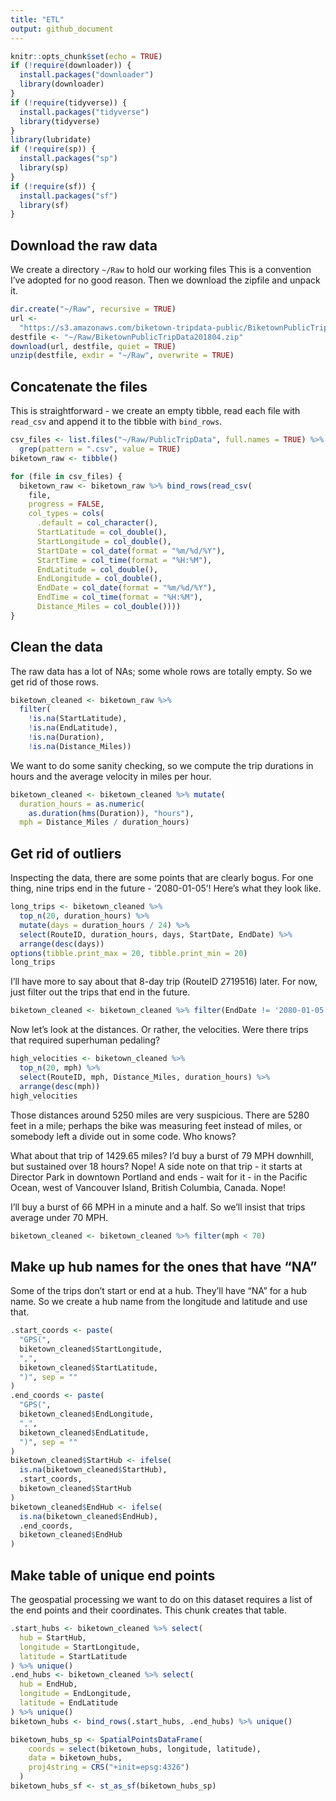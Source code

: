 ```yaml
---
title: "ETL"
output: github_document
---
```


```r
knitr::opts_chunk$set(echo = TRUE)
if (!require(downloader)) {
  install.packages("downloader")
  library(downloader)
}
if (!require(tidyverse)) {
  install.packages("tidyverse")
  library(tidyverse)
}
library(lubridate)
if (!require(sp)) {
  install.packages("sp")
  library(sp)
}
if (!require(sf)) {
  install.packages("sf")
  library(sf)
}

```

## Download the raw data
We create a directory `~/Raw` to hold our working files This is a convention I've adopted for no good reason. Then we download the zipfile and unpack it.
```r
dir.create("~/Raw", recursive = TRUE)
url <- 
  "https://s3.amazonaws.com/biketown-tripdata-public/BiketownPublicTripData201804.zip"
destfile <- "~/Raw/BiketownPublicTripData201804.zip"
download(url, destfile, quiet = TRUE)
unzip(destfile, exdir = "~/Raw", overwrite = TRUE)

```

## Concatenate the files
This is straightforward - we create an empty tibble, read each file with `read_csv` and append it to the tibble with `bind_rows`.
```r
csv_files <- list.files("~/Raw/PublicTripData", full.names = TRUE) %>% 
  grep(pattern = ".csv", value = TRUE)
biketown_raw <- tibble()

for (file in csv_files) {
  biketown_raw <- biketown_raw %>% bind_rows(read_csv(
    file,
    progress = FALSE,
    col_types = cols(
      .default = col_character(),
      StartLatitude = col_double(),
      StartLongitude = col_double(),
      StartDate = col_date(format = "%m/%d/%Y"),
      StartTime = col_time(format = "%H:%M"),
      EndLatitude = col_double(),
      EndLongitude = col_double(),
      EndDate = col_date(format = "%m/%d/%Y"),
      EndTime = col_time(format = "%H:%M"),
      Distance_Miles = col_double())))
}

```

## Clean the data
The raw data has a lot of NAs; some whole rows are totally empty. So we get rid of those rows.
```r
biketown_cleaned <- biketown_raw %>% 
  filter(
    !is.na(StartLatitude),
    !is.na(EndLatitude),
    !is.na(Duration),
    !is.na(Distance_Miles))

```

We want to do some sanity checking, so we compute the trip durations in hours and the average velocity in miles per hour.
```r
biketown_cleaned <- biketown_cleaned %>% mutate(
  duration_hours = as.numeric(
    as.duration(hms(Duration)), "hours"),
  mph = Distance_Miles / duration_hours)

```

## Get rid of outliers
Inspecting the data, there are some points that are clearly bogus. For one thing, nine trips end in the future - '2080-01-05'! Here's what they look like.
```r
long_trips <- biketown_cleaned %>% 
  top_n(20, duration_hours) %>%
  mutate(days = duration_hours / 24) %>% 
  select(RouteID, duration_hours, days, StartDate, EndDate) %>% 
  arrange(desc(days))
options(tibble.print_max = 20, tibble.print_min = 20)
long_trips

```

I'll have more to say about that 8-day trip (RouteID 2719516) later. For now, just filter out the trips that end in the future.
```r
biketown_cleaned <- biketown_cleaned %>% filter(EndDate != '2080-01-05')
```

Now let's look at the distances. Or rather, the velocities. Were there trips that required superhuman pedaling?
```r
high_velocities <- biketown_cleaned %>% 
  top_n(20, mph) %>% 
  select(RouteID, mph, Distance_Miles, duration_hours) %>% 
  arrange(desc(mph))
high_velocities

```

Those distances around 5250 miles are very suspicious. There are 5280 feet in a mile; perhaps the bike was measuring feet instead of miles, or somebody left a divide out in some code. Who knows?

What about that trip of 1429.65 miles? I'd buy a burst of 79 MPH downhill, but sustained over 18 hours? Nope! A side note on that trip - it starts at Director Park in downtown Portland and ends - wait for it - in the Pacific Ocean, west of Vancouver Island, British Columbia, Canada. Nope!

I'll buy a burst of 66 MPH in a minute and a half. So we'll insist that trips average under 70 MPH.
```r
biketown_cleaned <- biketown_cleaned %>% filter(mph < 70)

```

## Make up hub names for the ones that have "NA"
Some of the trips don't start or end at a hub. They'll have "NA" for a hub name. So we create a hub name from the longitude and latitude and use that.
```r
.start_coords <- paste(
  "GPS(",
  biketown_cleaned$StartLongitude,
  ",",
  biketown_cleaned$StartLatitude,
  ")", sep = ""
)
.end_coords <- paste(
  "GPS(",
  biketown_cleaned$EndLongitude,
  ",",
  biketown_cleaned$EndLatitude,
  ")", sep = ""
)
biketown_cleaned$StartHub <- ifelse(
  is.na(biketown_cleaned$StartHub),
  .start_coords,
  biketown_cleaned$StartHub
)
biketown_cleaned$EndHub <- ifelse(
  is.na(biketown_cleaned$EndHub),
  .end_coords,
  biketown_cleaned$EndHub
)

```

## Make table of unique end points
The geospatial processing we want to do on this dataset requires a list of the end points and their coordinates. This chunk creates that table.
```r
.start_hubs <- biketown_cleaned %>% select(
  hub = StartHub,
  longitude = StartLongitude,
  latitude = StartLatitude
) %>% unique()
.end_hubs <- biketown_cleaned %>% select(
  hub = EndHub,
  longitude = EndLongitude,
  latitude = EndLatitude
) %>% unique()
biketown_hubs <- bind_rows(.start_hubs, .end_hubs) %>% unique()

biketown_hubs_sp <- SpatialPointsDataFrame(
    coords = select(biketown_hubs, longitude, latitude),
    data = biketown_hubs,
    proj4string = CRS("+init=epsg:4326")
  )
biketown_hubs_sf <- st_as_sf(biketown_hubs_sp)

```

